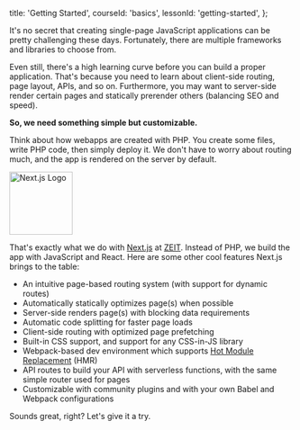 
  title: 'Getting Started',
  courseId: 'basics',
  lessonId: 'getting-started',
};

It's no secret that creating single-page JavaScript applications can be pretty challenging these days. Fortunately, there are multiple frameworks and libraries to choose from.

Even still, there's a high learning curve before you can build a proper application. That's because you need to learn about client-side routing, page layout, APIs, and so on. Furthermore, you may want to server-side render certain pages and statically prerender others (balancing SEO and speed).

**So, we need something simple but customizable.**

Think about how webapps are created with PHP. You create some files, write PHP code, then simply deploy it. We don't have to worry about routing much, and the app is rendered on the server by default.

<img
  width="112"
  alt="Next.js Logo"
  src="https://cloud.githubusercontent.com/assets/50838/24116055/7076ba9c-0dcb-11e7-93d0-ba8f9ac8f6e4.png"
/>

That's exactly what we do with [Next.js](https://github.com/zeit/next.js) at [ZEIT](https://zeit.co). Instead of PHP, we build the app with JavaScript and React. Here are some other cool features Next.js brings to the table:

- An intuitive page-based routing system (with support for dynamic routes)
- Automatically statically optimizes page(s) when possible
- Server-side renders page(s) with blocking data requirements
- Automatic code splitting for faster page loads
- Client-side routing with optimized page prefetching
- Built-in CSS support, and support for any CSS-in-JS library
- Webpack-based dev environment which supports [Hot Module Replacement](https://webpack.js.org/concepts/hot-module-replacement/) (HMR)
- API routes to build your API with serverless functions, with the same simple router used for pages
- Customizable with community plugins and with your own Babel and Webpack configurations

Sounds great, right?
Let's give it a try.


